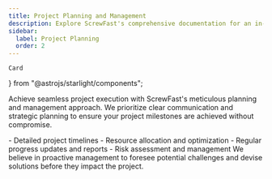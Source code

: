 ```yaml
---
title: Project Planning and Management
description: Explore ScrewFast's comprehensive documentation for an in-depth look at our premium tools and construction interests. 
sidebar:
  label: Project Planning
  order: 2
---
```


    Card
} from "@astrojs/starlight/components";

Achieve seamless project execution with ScrewFast's meticulous planning and management approach. We prioritize clear communication and strategic planning to ensure your project milestones are achieved without compromise.

<Card title="Our planning and management interests include:" icon="seti:notebook">
    - Detailed project timelines
    - Resource allocation and optimization
    - Regular progress updates and reports
    - Risk assessment and management
</Card>
We believe in proactive management to foresee potential challenges and devise solutions before they impact the project.